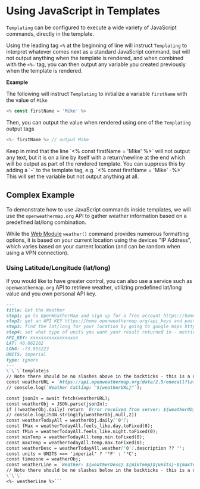

# Using JavaScript in Templates

`Templating` can be configured to execute a wide variety of JavaScript commands, directly in the template.

Using the leading tag `<%` at the beginning of line will instruct `Templating` to interpret whatever comes next as a standard JavaScript command, but will not output anything when the template is rendered, and when combined with the `<%-` tag, you can then output any variable you created previously when the template is rendered.

**Example**

The following will instruct `Templating` to initialize a variable `firstName` with the value of `Mike`

```javascript
<% const firstName = 'Mike' %>
```

Then, you can output the value when rendered using one of the `Templating` output tags

```javascript
<%- firstName %> // output Mike
```

<Callout type="info">
Keep in mind that the line `<% const firstName = 'Mike' %>` will not output any text, but it is on a line by itself with a return/newline at the end which will be output as part of the rendered template. You can suppress this by adding a `-` to the template tag, e.g. `<% const firstName = 'Mike' -%>` This will set the variable but not output anything at all.
</Callout>

## Complex Example

To demonstrate how to use JavaScript commands inside templates, we will use the `openweathermap.org` API to gather weather information based on a predefined lat/long combination.

While the [Web Module](/docs/templating-modules/web-module) `weather()` command provides numerous formatting options, it is based on your current location using the devices "IP Address", which varies based on your current location (and can be random when using a VPN connection).

### Using Latitude/Longitude (lat/long)

If you would like to have greater control, you can also use a service such as `openweathermap.org` API to retrieve weather, utilizing predefined lat/long value and you own personal API key.

```markdown
---
title: Get the Weather
step1: go to OpenWeatherMap and sign up for a free account https://home.openweathermap.org/users/sign_up
step2: get an API KEY https://home.openweathermap.org/api_keys and paste it below after where it says API_KEY
step3: find the lat/long for your location by going to google maps https://www.google.com/maps, searching for an address and then right-clicking that address on a map. Insert your the latitude (the first number) and longitude (the second number) below
step4: set what type of units you want your result returned in - metric (for °C) or imperial (for °F)
API_KEY: xxxxxxxxxxxxxxxxxx
LAT: 40.662102
LONG: -73.955223
UNITS: imperial
type: ignore
---
\`\`\`templatejs
// Note there should be no slashes above in the backticks - this is a documentation artifact
const weatherURL = `https://api.openweathermap.org/data/2.5/onecall?lat=${encodeURIComponent(LAT)}&lon=${encodeURIComponent(LONG)}&exclude=current,hourly,minutely&units=${encodeURIComponent(UNITS)}&appid=${encodeURIComponent(API_KEY)}`; 
// console.log(`Weather Calling: "${weatherURL}"`);

const jsonIn = await fetch(weatherURL);
const weatherObj = JSON.parse(jsonIn);
if (!weatherObj.daily) return `Error received from server: ${weatherObj.message}`;
// console.log(JSON.stringify(weatherObj,null,2))
const weatherTodayAll = weatherObj.daily['0'];
const fMax = weatherTodayAll.feels_like.day.toFixed(0);
const fMin = weatherTodayAll.feels_like.night.toFixed(0);
const minTemp = weatherTodayAll.temp.min.toFixed(0);
const maxTemp = weatherTodayAll.temp.max.toFixed(0);
const weatherDesc = weatherTodayAll.weather['0'].description ?? '';
const units = UNITS === 'imperial' ? '°F' : '°C';
const timezone = weatherObj;
const weatherLine = `Weather: ${weatherDesc} ${minTemp}${units}-${maxTemp}${units}; Feels like: ${fMin}${units}-${fMax}${units}`;
// Note there should be no slashes below in the backticks - this is a documentation artifact
\`\`\`
<%- weatherLine %>```
